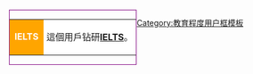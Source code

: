 <div style="float: left; border:solid purple 1px; margin: 1px;">
{| cellspacing="0" style="width: 238px;"
| style="width: 45px; height: 45px; text-align: center; font-size: {{{5|{{{id-s|12}}}}}}pt;background:orange;color: white;" | '''IELTS'''
| style="font-size: {{{info-s|10}}}pt;background:white;padding: 4pt; line-height: 1.25em; color: #FF;" | 這個用戶钻研'''[[IELTS]]'''。
|}</div>
<includeonly>[[Category:准备IELTS的维基人|{{PAGENAME}}]]</includeonly>
<noinclude>[[Category:教育程度用户框模板]]</noinclude>